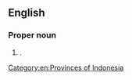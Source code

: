 ==English==
{{wikipedia}}

===Proper noun===
{{en-proper noun|head=[[east|East]] [[Kalimantan]]}}

# {{place|en|province|c/Indonesia}}.

[[Category:en:Provinces of Indonesia]]
